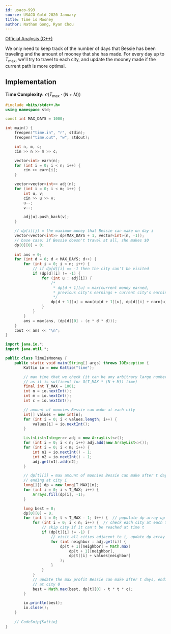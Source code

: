 ```yaml
---
id: usaco-993
source: USACO Gold 2020 January
title: Time is Mooney
author: Nathan Gong, Ryan Chou
---
```


[Official Analysis (C++)](http://www.usaco.org/current/data/sol_time_gold_jan20.html)


We only need to keep track of the number of days that Bessie has been traveling and the amount of mooney that she has made. For every day up to $T_{\text{max}}$, we'll try to travel to each city, and update the mooney made if the current path is more optimal.

## Implementation

**Time Complexity:** $\mathcal{O}(T_{\text{max}} \cdot (N + M))$

<LanguageSection>

<CPPSection>

```cpp
#include <bits/stdc++.h>
using namespace std;

const int MAX_DAYS = 1000;

int main() {
	freopen("time.in", "r", stdin);
	freopen("time.out", "w", stdout);

	int n, m, c;
	cin >> n >> m >> c;

	vector<int> earn(n);
	for (int i = 0; i < n; i++) {
		cin >> earn[i];
	}

	vector<vector<int>> adj(n);
	for (int i = 0; i < m; i++) {
		int u, v;
		cin >> u >> v;
		u--;
		v--;

		adj[u].push_back(v);
	}

	// dp[i][j] = the maximum money that Bessie can make on day i
	vector<vector<int>> dp(MAX_DAYS + 1, vector<int>(n, -1));
	// base case: if Bessie doesn't travel at all, she makes $0
	dp[0][0] = 0;
	
	int ans = 0;
	for (int d = 0; d < MAX_DAYS; d++) {
		for (int i = 0; i < n; i++) {
			// if dp[d][i] == -1 then the city can't be visited
			if (dp[d][i] != -1) {
				for (int u : adj[i]) {
					/*
					 * dp[d + 1][u] = max(current money earned, 
					 * previous city's earnings + current city's earnings)
					 */
					dp[d + 1][u] = max(dp[d + 1][u], dp[d][i] + earn[u]);
				}
			}
		}
		ans = max(ans, (dp[d][0] - (c * d * d)));
	}
	cout << ans << "\n";
}
```
</CPPSection>
<JavaSection>

```java
import java.io.*;
import java.util.*;

public class TimeIsMooney {
	public static void main(String[] args) throws IOException {
		Kattio io = new Kattio("time");

		// max time that we check (it can be any arbitrary large number as long 
		// as it is sufficent for O(T_MAX * (N + M)) time)
		final int T_MAX = 1001;
		int n = io.nextInt();
		int m = io.nextInt();
		int c = io.nextInt();

		// amount of moonies Bessie can make at each city
		int[] values = new int[n];
		for (int i = 0; i < values.length; i++) {
			values[i] = io.nextInt();
		}

		List<List<Integer>> adj = new ArrayList<>();
		for (int i = 0; i < n; i++) adj.add(new ArrayList<>());
		for (int i = 0; i < m; i++) {
			int n1 = io.nextInt() - 1;
			int n2 = io.nextInt() - 1;
			adj.get(n1).add(n2);
		}

		// dp[t][i] = max amount of moonies Bessie can make after t days, 
		// ending at city i
		long[][] dp = new long[T_MAX][n];
		for (int i = 0; i < T_MAX; i++) {
			Arrays.fill(dp[i], -1);
		}

		long best = 0;
		dp[0][0] = 0;
		for (int t = 0; t < T_MAX - 1; t++) {  // populate dp array up to T_MAX
			for (int i = 0; i < n; i++) {  // check each city at each time step
				// skip city if it can't be reached at time t
				if (dp[t][i] != -1) {
					// visit all cities adjacent to i, update dp array
					for (int neighbor : adj.get(i)) {
						dp[t + 1][neighbor] = Math.max(
							dp[t + 1][neighbor], 
							dp[t][i] + values[neighbor]
						);
					}
				}
			}
			// update the max profit Bessie can make after t days, ending
			// at city 0
			best = Math.max(best, dp[t][0] - t * t * c);
		}

		io.println(best);
		io.close();
	}
	
	// CodeSnip{Kattio}
}
```
</JavaSection>
</LanguageSection>
